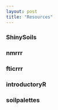 ```yaml
---
layout: post
title: "Resources"
---
```


### ShinySoils


### nmrrr


### fticrrr


### introductoryR


### soilpalettes